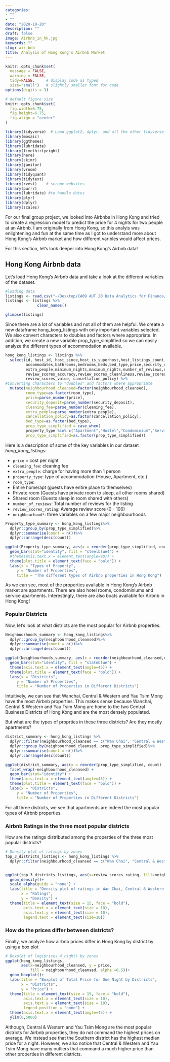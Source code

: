 ```yaml
---
categories:
- ""
- ""
date: "2020-10-20"
description: ""
draft: false
image: Airbnb_in_hk.jpg
keywords: ""
slug: air_bnb
title: Analysis of Hong Kong's Airbnb Market
---
```


```r
knitr::opts_chunk$set(
  message = FALSE, 
  warning = FALSE, 
  tidy=FALSE,     # display code as typed
  size="small")   # slightly smaller font for code
options(digits = 3)

# default figure size
knitr::opts_chunk$set(
  fig.width=6.75, 
  fig.height=6.75,
  fig.align = "center"
)
```

```r
library(tidyverse)  # Load ggplot2, dplyr, and all the other tidyverse packages
library(mosaic)
library(ggthemes)
library(lubridate)
library(fivethirtyeight)
library(here)
library(skimr)
library(janitor)
library(vroom)
library(tidyquant)
library(tidytext)
library(rvest)    # scrape websites
library(purrr)  
library(lubridate) #to handle dates
library(plyr)
library(dplyr)
library(scales)
```

For our final group project, we looked into Airbnbs in Hong Kong and tried to create a regression model to predict the price for 4 nights for two people at an Airbnb. I am originally from Hong Kong, so this analyis was enlightening and fun at the same time as I got to understand more about Hong Kong's Airbnb market and how different varibles would affect prices.

For this section, let's look deeper into Hong Kong's Airbnb data!

## Hong Kong Airbnb data

Let's load Hong Kong's Airbnb data and take a look at the different variables of the dataset.

```r

#loading data
listings <- read.csv("~/Desktop/CA09 AUT 20 Data Analytics for Finance/GitHub/my_website/data/listings.csv")
listings <- listings %>% 
              clean_names()

glimpse(listings)
```

Since there are a lot of variables and not all of them are helpful. We create a new dataframe hong_kong_listings with only important variables selected. We also convert characters to doubles and factors where appropriate. In addition, we create a new variable prop_type_simplified so we can easily analyze the different types of accommodation available.

```r

hong_kong_listings <- listings %>% 
  select(id, host_id, host_since,host_is_superhost,host_listings_count,neighbourhood_cleansed,property_type,room_type,
         accommodates,bathrooms,bedrooms,beds,bed_type,price,security_deposit,cleaning_fee,guests_included,
         extra_people,minimum_nights,maximum_nights,number_of_reviews,reviews_per_month,number_of_reviews_ltm,review_scores_rating,
         review_scores_accuracy,review_scores_cleanliness,review_scores_checkin,review_scores_communication,review_scores_location,
         review_scores_value, cancellation_policy) %>% 
#Converting characters to "doubles" and factors where appropriate
  mutate(neighbourhood_cleansed=factor(neighbourhood_cleansed),
         room_type=as.factor(room_type),
         price=parse_number(price),
         security_deposit=parse_number(security_deposit),
         cleaning_fee=parse_number(cleaning_fee),
         extra_people=parse_number(extra_people),
         cancellation_policy=as.factor(cancellation_policy),
         bed_type=as.factor(bed_type),
         prop_type_simplified = case_when( 
         property_type %in% c("Apartment","Hostel","Condominium","Serviced apartment", "Hotel", "Boat")~ property_type , TRUE ~ "Other"),
         prop_type_simplified=as.factor(prop_type_simplified))
```

Here is a description of some of the key variables in our dataset *hong_kong_listings*:

* `price` = cost per night
* `cleaning_fee`: cleaning fee
* `extra_people`: charge for having more than 1 person
* `property_type`: type of accommodation (House, Apartment, etc.)
* `room_type`:
- Entire home/apt (guests have entire place to themselves)
- Private room (Guests have private room to sleep, all other rooms shared)
- Shared room (Guests sleep in room shared with others)
* `number_of_reviews`: Total number of reviews for the listing
* `review_scores_rating`: Average review score (0 - 100)
* `neighbourhood*`: three variables on a few major neighbourhoods

```r
Property_type_summary <- hong_kong_listings%>%
  dplyr::group_by(prop_type_simplified)%>%
  dplyr::summarise(count = n())%>%
  dplyr::arrange(desc(count))

ggplot(Property_type_summary, aes(x = reorder(prop_type_simplified, count) , y = count)) +
  geom_bar(stat="identity", fill = "steelblue4") +
  #theme(axis.text.x = element_text(angle=90)) +
  theme(plot.title = element_text(face = "bold")) +
  labs(x = "Types of Property", 
     y = "Number of Properties", 
     title = "The different types of Airbnb properties in Hong Kong") 

```

As we can see, most of the properties available in Hong Kong's Airbnb market are apartments. There are also hotel rooms, condominiums and service apartments. Interestingly, there are also boats available for Airbnb in Hong Kong!

### Popular Districts

Now, let's look at what districts are the most popular for Airbnb properties.

```r

Neighbourhoods_summary <- hong_kong_listings%>%
  dplyr::group_by(neighbourhood_cleansed)%>%
  dplyr::summarise(count = n())%>%
  dplyr::arrange(desc(count))

ggplot(Neighbourhoods_summary, aes(x = reorder(neighbourhood_cleansed,count) , y = count)) +
  geom_bar(stat="identity", fill = "slateblue") +
  theme(axis.text.x = element_text(angle=45)) +
  theme(plot.title = element_text(face = "bold")) +
  labs(x = "Districts", 
     y = "Number of Properties", 
     title = "Number of Properties in Different Districts") 

```

Intuitively, we can see that Wanchai, Central & Western and Yau Tsim Mong have the most Airbnb properties. This makes sense because Wanchai, Central & Western and Yau Tsim Mong are home to the two Central Business Districts of Hong Kong and are the most densely populated. 

But what are the types of proprties in these three districts? Are they mostly apartments?

```r

district_summary <- hong_kong_listings %>%
  dplyr::filter(neighbourhood_cleansed == c("Wan Chai", "Central & Western", "Yau Tsim Mong")) %>% 
  dplyr::group_by(neighbourhood_cleansed, prop_type_simplified)%>%
  dplyr::summarise(count = n())%>%
  dplyr::arrange(desc(count))

ggplot(district_summary, aes(x = reorder(prop_type_simplified, count) , y = count, fill = neighbourhood_cleansed)) +
  facet_wrap(~neighbourhood_cleansed) +
  geom_bar(stat="identity") +
  theme(axis.text.x = element_text(angle=45)) +
  theme(plot.title = element_text(face = "bold")) +
  labs(x = "Districts", 
     y = "Number of Properties", 
     title = "Number of Properties in Different Districts") 

```

For all three districts, we see that apartments are indeed the most popular types of Airbnb properties.

### Airbnb Ratings in the three most popular districts

How are the ratings distributed among the properties of the three most popular districts?

```r
# Density plot of ratings by zones
top_3_districts_listings <- hong_kong_listings %>%
  dplyr::filter(neighbourhood_cleansed == c("Wan Chai", "Central & Western", "Yau Tsim Mong"))


ggplot(top_3_districts_listings, aes(x=review_scores_rating, fill=neighbourhood_cleansed, alpha = 0.3))+
  geom_density()+
  scale_alpha(guide = "none") +
  labs(title = "Density plot of ratings in Wan Chai, Central & Western and Yau Tsim Mong",
       x = "Ratings",
       y = "Density") +
  theme(title = element_text(size = 15, face = "bold"),
        axis.text.x = element_text(size = 10),
        axis.text.y = element_text(size = 10),
        legend.text = element_text(size=10))

```

### How do the prices differ between districts?

Finally, we analyze how airbnb prices differ in Hong Kong by district by using a box plot

```r
# Boxplot of log(prices_4_night) by zones
ggplot(hong_kong_listings,
       aes(x=neighbourhood_cleansed, y = price,
           fill = neighbourhood_cleansed, alpha =0.5))+
  geom_boxplot()+  
  labs(title = "Boxplot of Total Price for One Night by Districts",
       x = "Districts",
       y = "Price") +
  theme(title = element_text(size = 15, face = "bold"),
        axis.text.x = element_text(size = 10),
        axis.text.y = element_text(size = 10),
        legend.position = "none") +
  theme(axis.text.x = element_text(angle=45)) +
  ylim(0,5000)     
```

Although, Central & Western and Yau Tsim Mong are the most popular districts for Airbnb properties, they do not command the highest prices on average. We instead see that the Southern district has the highest median price for a night. However, we also notice that Central & Western and Yau Tsim Mong have many outliers that command a much higher price than other properties in different districts.




